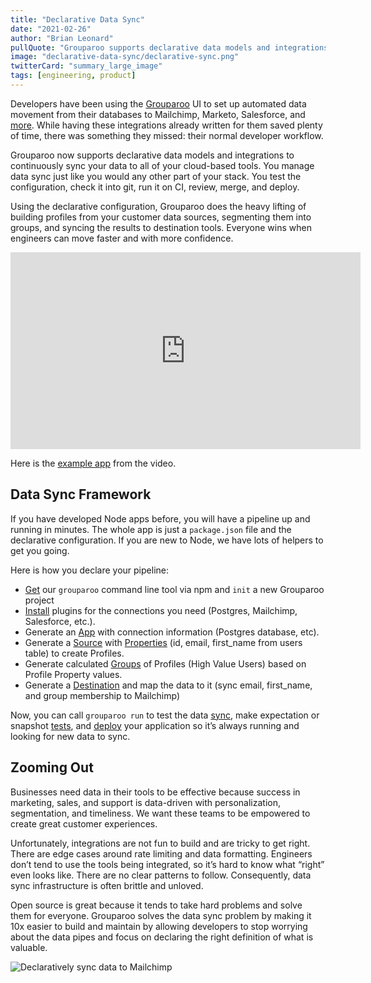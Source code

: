 ```yaml
---
title: "Declarative Data Sync"
date: "2021-02-26"
author: "Brian Leonard"
pullQuote: "Grouparoo supports declarative data models and integrations to continuously sync data to cloud-based tools. You manage data sync just like you would any other part of your stack."
image: "declarative-data-sync/declarative-sync.png"
twitterCard: "summary_large_image"
tags: [engineering, product]
---
```


Developers have been using the [Grouparoo](https://www.grouparoo.com) UI to set up automated data movement from their databases to Mailchimp, Marketo, Salesforce, and [more](https://www.grouparoo.com/integrations). While having these integrations already written for them saved plenty of time, there was something they missed: their normal developer workflow.

Grouparoo now supports declarative data models and integrations to continuously sync your data to all of your cloud-based tools. You manage data sync just like you would any other part of your stack. You test the configuration, check it into git, run it on CI, review, merge, and deploy.

Using the declarative configuration, Grouparoo does the heavy lifting of building profiles from your customer data sources, segmenting them into groups, and syncing the results to destination tools. Everyone wins when engineers can move faster and with more confidence.

<p className="video-responsive">
  <iframe
    width="560"
    height="315"
    src="https://www.youtube.com/embed/kQ789gMXJB8?rel=0"
    frameBorder="0"
    allow="accelerometer; autoplay; clipboard-write; encrypted-media; gyroscope; picture-in-picture"
    allowFullScreen
  ></iframe>
</p>

Here is the [example app](https://github.com/grouparoo/app-example-config) from the video.

## Data Sync Framework

If you have developed Node apps before, you will have a pipeline up and running in minutes. The whole app is just a `package.json` file and the declarative configuration. If you are new to Node, we have lots of helpers to get you going.

Here is how you declare your pipeline:

- [Get](https://www.grouparoo.com/docs/installation#step-2-pick-an-installation-method) our `grouparoo` command line tool via npm and `init` a new Grouparoo project
- [Install](https://www.grouparoo.com/docs/installation/plugins#installing-a-plugin) plugins for the connections you need (Postgres, Mailchimp, Salesforce, etc.).
- Generate an [App](https://www.grouparoo.com/docs/config/apps/community) with connection information (Postgres database, etc).
- Generate a [Source](https://www.grouparoo.com/docs/config/sources/community) with [Properties](https://www.grouparoo.com/docs/config/properties/community) (id, email, first_name from users table) to create Profiles.
- Generate calculated [Groups](https://www.grouparoo.com/docs/config/groups/community) of Profiles (High Value Users) based on Profile Property values.
- Generate a [Destination](https://www.grouparoo.com/docs/config/destinations/community) and map the data to it (sync email, first_name, and group membership to Mailchimp)

Now, you can call `grouparoo run` to test the data [sync](https://www.grouparoo.com/docs/running), make expectation or snapshot [tests](https://www.grouparoo.com/docs/running/testing), and [deploy](https://www.grouparoo.com/docs/deployment) your application so it’s always running and looking for new data to sync.

## Zooming Out

Businesses need data in their tools to be effective because success in marketing, sales, and support is data-driven with personalization, segmentation, and timeliness. We want these teams to be empowered to create great customer experiences.

Unfortunately, integrations are not fun to build and are tricky to get right. There are edge cases around rate limiting and data formatting. Engineers don’t tend to use the tools being integrated, so it’s hard to know what “right” even looks like. There are no clear patterns to follow. Consequently, data sync infrastructure is often brittle and unloved.

Open source is great because it tends to take hard problems and solve them for everyone. Grouparoo solves the data sync problem by making it 10x easier to build and maintain by allowing developers to stop worrying about the data pipes and focus on declaring the right definition of what is valuable.

<Image
  centered
  alt="Declaratively sync data to Mailchimp"
  src="declarative-data-sync/declarative-sync.png"
  width={600}
  height={315}
/>
